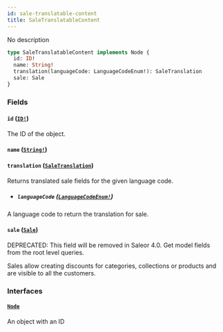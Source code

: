 ```yaml
---
id: sale-translatable-content
title: SaleTranslatableContent
---
```


No description

```graphql
type SaleTranslatableContent implements Node {
  id: ID!
  name: String!
  translation(languageCode: LanguageCodeEnum!): SaleTranslation
  sale: Sale
}
```

### Fields

#### `id` ([`ID!`](/docs/developer/api-reference/scalars/id))

The ID of the object.

#### `name` ([`String!`](/docs/developer/api-reference/scalars/string))

#### `translation` ([`SaleTranslation`](/docs/developer/api-reference/objects/sale-translation))

Returns translated sale fields for the given language code.

- ##### `languageCode` ([`LanguageCodeEnum!`](/docs/developer/api-reference/enums/language-code-enum))

A language code to return the translation for sale.

#### `sale` ([`Sale`](/docs/developer/api-reference/objects/sale))

<span class="badge badge--warning">DEPRECATED: This field will be removed in Saleor 4.0. Get model fields from the root level queries.</span>

Sales allow creating discounts for categories, collections or products and are visible to all the customers.

### Interfaces

#### [`Node`](/docs/developer/api-reference/interfaces/node)

An object with an ID
